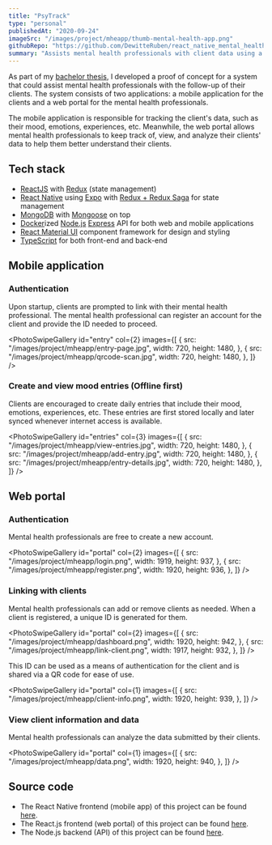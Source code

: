 ```yaml
---
title: "PsyTrack"
type: "personal"
publishedAt: "2020-09-24"
imageSrc: "/images/project/mheapp/thumb-mental-health-app.png"
githubRepo: "https://github.com/DewitteRuben/react_native_mental_health_app_2020"
summary: "Assists mental health professionals with client data using a mood-tracking app and a web portal for analysis."
---
```


As part of my [bachelor thesis](/bachelor_thesis.pdf), I developed a proof of concept for a system that could assist mental health professionals with the follow-up of their clients. The system consists of two applications: a mobile application for the clients and a web portal for the mental health professionals.

The mobile application is responsible for tracking the client's data, such as their mood, emotions, experiences, etc. Meanwhile, the web portal allows mental health professionals to keep track of, view, and analyze their clients' data to help them better understand their clients.

## Tech stack

- [ReactJS](https://reactnative.dev/) with [Redux](https://redux.js.org/) (state management)
- [React Native](https://reactnative.dev/) using [Expo](https://expo.io/) with [Redux + Redux Saga](https://redux.js.org/) for state management
- [MongoDB](https://www.mongodb.com/) with [Mongoose](https://mongoosejs.com/) on top
- [Docker](https://www.docker.com/)ized [Node.js](https://nodejs.org/en/) [Express](https://expressjs.com/) API for both web and mobile applications
- [React Material UI](https://material-ui.com/) component framework for design and styling
- [TypeScript](https://www.typescriptlang.org/) for both front-end and back-end

## Mobile application

### Authentication

Upon startup, clients are prompted to link with their mental health professional. The mental health professional can register an account for the client and provide the ID needed to proceed.

<PhotoSwipeGallery
  id="entry"
  col={2}
  images={[
    {
      src: "/images/project/mheapp/entry-page.jpg",
      width: 720,
      height: 1480,
    },
    {
      src: "/images/project/mheapp/qrcode-scan.jpg",
      width: 720,
      height: 1480,
    },
  ]}
/>

### Create and view mood entries (Offline first)

Clients are encouraged to create daily entries that include their mood, emotions, experiences, etc. These entries are first stored locally and later synced whenever internet access is available.

<PhotoSwipeGallery
  id="entries"
  col={3}
  images={[
    {
      src: "/images/project/mheapp/view-entries.jpg",
      width: 720,
      height: 1480,
    },
    {
      src: "/images/project/mheapp/add-entry.jpg",
      width: 720,
      height: 1480,
    },
    {
      src: "/images/project/mheapp/entry-details.jpg",
      width: 720,
      height: 1480,
    },
  ]}
/>

## Web portal

### Authentication

Mental health professionals are free to create a new account.

<PhotoSwipeGallery
  id="portal"
  col={2}
  images={[
    {
      src: "/images/project/mheapp/login.png",
      width: 1919,
      height: 937,
    },
    {
      src: "/images/project/mheapp/register.png",
      width: 1920,
      height: 936,
    },
  ]}
/>

### Linking with clients

Mental health professionals can add or remove clients as needed. When a client is registered, a unique ID is generated for them.

<PhotoSwipeGallery
  id="portal"
  col={2}
  images={[
    {
      src: "/images/project/mheapp/dashboard.png",
      width: 1920,
      height: 942,
    },
    {
      src: "/images/project/mheapp/link-client.png",
      width: 1917,
      height: 932,
    },
  ]}
/>

This ID can be used as a means of authentication for the client and is shared via a QR code for ease of use.

<PhotoSwipeGallery
  id="portal"
  col={1}
  images={[
    {
      src: "/images/project/mheapp/client-info.png",
      width: 1920,
      height: 939,
    },
  ]}
/>

### View client information and data

Mental health professionals can analyze the data submitted by their clients.

<PhotoSwipeGallery
  id="portal"
  col={1}
  images={[
    {
      src: "/images/project/mheapp/data.png",
      width: 1920,
      height: 940,
    },
  ]}
/>

## Source code

- The React Native frontend (mobile app) of this project can be found [here](https://github.com/DewitteRuben/react_native_gps_tracker).
- The React.js frontend (web portal) of this project can be found [here](https://github.com/DewitteRuben/reactjs_mental_health_portal).
- The Node.js backend (API) of this project can be found [here](https://github.com/DewitteRuben/backend_nodejs_ts_mental_health_app_2020).
